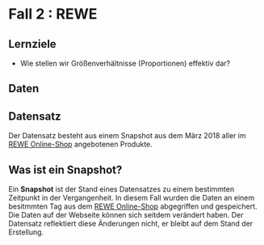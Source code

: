 # Fall 2 : REWE

## Lernziele

- Wie stellen wir Größenverhältnisse (Proportionen) effektiv dar?

## Daten

## Datensatz

Der Datensatz besteht aus einem Snapshot aus dem März 2018 aller im [REWE Online-Shop](https://shop.rewe.de/) angebotenen Produkte.

::: callout-note
## Was ist ein Snapshot?

Ein **Snapshot** ist der Stand eines Datensatzes zu einem bestimmten Zeitpunkt in der Vergangenheit. In diesem Fall wurden die Daten an einem besitmmten Tag aus dem [REWE Online-Shop](https://shop.rewe.de/) abgegriffen und gespeichert. Die Daten auf der Webseite können sich seitdem verändert haben. Der Datensatz reflektiert diese Änderungen nicht, er bleibt auf dem Stand der Erstellung.
:::
